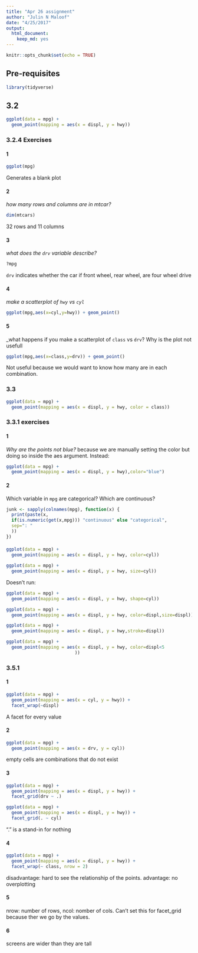 ```yaml
---
title: "Apr 26 assignment"
author: "Julin N Maloof"
date: "4/25/2017"
output: 
  html_document: 
    keep_md: yes
---
```


```r
knitr::opts_chunk$set(echo = TRUE)
```

## Pre-requisites  
```r
library(tidyverse)
```

## 3.2

```r
ggplot(data = mpg) + 
  geom_point(mapping = aes(x = displ, y = hwy))
```

### 3.2.4 Exercises

#### 1
```r
ggplot(mpg)
```

Generates a blank plot

#### 2
_how many rows and columns are in mtcar?_
```r
dim(mtcars)
```
32 rows and 11 columns

#### 3 
_what does the `drv` variable describe?_
```r
?mpg
```
`drv` indicates whether the car if front wheel, rear wheel, are four wheel drive

#### 4 
_make a scatterplot of `hwy` vs `cyl`_
```r
ggplot(mpg,aes(x=cyl,y=hwy)) + geom_point()
```

#### 5 
_what happens if you make a scatterplot of `class` vs `drv`?  Why is the plot not usefull
```r
ggplot(mpg,aes(x=class,y=drv)) + geom_point()
```

Not useful because we would want to know how many are in each combination.

### 3.3

```r
ggplot(data = mpg) + 
  geom_point(mapping = aes(x = displ, y = hwy, color = class))
```

### 3.3.1 exercises

#### 1
_Why are the points not blue?_
because we are manually setting the color but doing so inside the aes argument.  Instead:

```r
ggplot(data = mpg) + 
  geom_point(mapping = aes(x = displ, y = hwy),color="blue")
```

#### 2 
Which variable in `mpg` are categorical?  Which are continuous?
```r
junk <- sapply(colnames(mpg), function(x) {
  print(paste(x,
  if(is.numeric(get(x,mpg))) "continuous" else "categorical",
  sep=": "
  ))
})
```

####
```r
ggplot(data = mpg) + 
  geom_point(mapping = aes(x = displ, y = hwy, color=cyl))
```

```r
ggplot(data = mpg) + 
  geom_point(mapping = aes(x = displ, y = hwy, size=cyl))
```

Doesn't run:
```r
ggplot(data = mpg) + 
  geom_point(mapping = aes(x = displ, y = hwy, shape=cyl))
```
```r
ggplot(data = mpg) + 
  geom_point(mapping = aes(x = displ, y = hwy, color=displ,size=displ))
```

```r
ggplot(data = mpg) + 
  geom_point(mapping = aes(x = displ, y = hwy,stroke=displ))
```

```r
ggplot(data = mpg) + 
  geom_point(mapping = aes(x = displ, y = hwy, color=displ<5
                          ))
```

### 3.5.1

#### 1
```r
ggplot(data = mpg) + 
  geom_point(mapping = aes(x = cyl, y = hwy)) + 
  facet_wrap(~displ)
```
A facet for every value

#### 2
```r
ggplot(data = mpg) + 
  geom_point(mapping = aes(x = drv, y = cyl))
```
empty cells are combinations that do not exist

#### 3
```r
ggplot(data = mpg) + 
  geom_point(mapping = aes(x = displ, y = hwy)) +
  facet_grid(drv ~ .)

ggplot(data = mpg) + 
  geom_point(mapping = aes(x = displ, y = hwy)) +
  facet_grid(. ~ cyl)
```


"." is a stand-in for nothing

#### 4

```r
ggplot(data = mpg) + 
  geom_point(mapping = aes(x = displ, y = hwy)) + 
  facet_wrap(~ class, nrow = 2)
```

disadvantage: hard to see the relationship of the points. advantage: no overplotting

#### 5

nrow: number of rows, ncol: nomber of cols.  Can't set this for facet_grid because ther we go by the values.

#### 6 

screens are wider than they are tall
